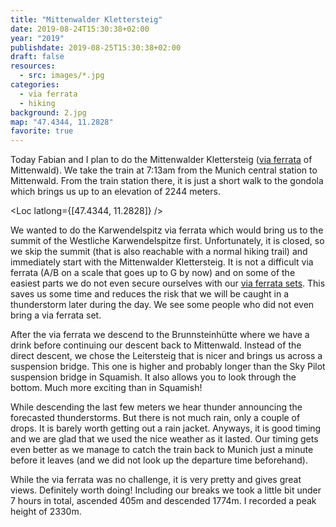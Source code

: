 ```yaml
---
title: "Mittenwalder Klettersteig"
date: 2019-08-24T15:30:38+02:00
year: "2019"
publishdate: 2019-08-25T15:30:38+02:00
draft: false
resources:
  - src: images/*.jpg
categories:
  - via ferrata
  - hiking
background: 2.jpg
map: "47.4344, 11.2828"
favorite: true
---
```


Today Fabian and I plan to do the Mittenwalder Klettersteig ([via
ferrata](https://en.wikipedia.org/wiki/Via_ferrata) of Mittenwald). We take the
train at 7:13am from the Munich central station to Mittenwald. From the train
station there, it is just a short walk to the gondola which brings us up to an
elevation of 2244 meters.

<Loc latlong={[47.4344, 11.2828]} />

We wanted to do the Karwendelspitz via ferrata which would bring us to the
summit of the Westliche Karwendelspitze first. Unfortunately, it is closed, so
we skip the summit (that is also reachable with a normal hiking trail) and
immediately start with the Mittenwalder Klettersteig. It is not a difficult via
ferrata (A/B on a scale that goes up to G by now) and on some of the easiest
parts we do not even secure ourselves with our [via ferrata
sets](https://en.wikipedia.org/wiki/Via_ferrata#Via_ferrata_set). This saves us
some time and reduces the risk that we will be caught in a thunderstorm later
during the day. We see some people who did not even bring a via ferrata set.

<Rimg src="1.jpg" alt="View of Mittenwald" />

<Rimg src="2.jpg" alt="Fabian crossing a wooden bridge" />

<Gallery>
  <Rimg src="3.jpg" alt="View" />
  <Rimg
    src="4.jpg"
    caption="Much of the via ferrata follows the German-Austrian border as indicated by the pole with the Ö."
  />
  <Rimg src="5.jpg" alt="View" />
  <Rimg src="6.jpg" alt="View" />
  <Rimg src="7.jpg" caption="Descending some ladders" />
  <Rimg src="8.jpg" alt="View" />
  <Rimg src="9.jpg" caption="Traversing on wood planks" />
  <Rimg src="10.jpg" alt="Traversing on wood planks" />
</Gallery>

<Rimg src="11.jpg" alt="View" />

<Gallery large="true">
  <Rimg
    src="12.jpg"
    caption="I do not know who would take a bicycle up here, but if you do, be aware that you are not allowed to ride it."
  />
  <Rimg src="13.jpg" caption="This shows where we came from" />
</Gallery>

<Gallery>
  <Rimg src="14.jpg" alt="View" />
  <Rimg src="15.jpg" alt="View" />
  <Rimg src="16.jpg" alt="View" />
  <Rimg src="17.jpg" caption="Last summit" />
  <Rimg src="18.jpg" alt="The via ferrata" />
  <Rimg
    src="19.jpg"
    alt="The view from our lunch break spot on the Kirchlspitze"
  />
  <Rimg
    src="20.jpg"
    caption="A little bit of a “traffic jam” on the final part"
  />
  <Rimg
    src="21.jpg"
    caption="The Pleisenspitze which we have been on in the winter already"
  />
  <Rimg
    src="22.jpg"
    caption="Here the via ferrata ends, and people left some messages laid out with stones"
  />
</Gallery>

After the via ferrata we descend to the Brunnsteinhütte where we have a drink
before continuing our descent back to Mittenwald. Instead of the direct descent,
we chose the Leitersteig that is nicer and brings us across a suspension bridge.
This one is higher and probably longer than the Sky Pilot suspension bridge in
Squamish. It also allows you to look through the bottom. Much more exciting than
in Squamish!

<Gallery large="true">
  <Rimg src="23.jpg" caption="The suspension bridge" />
  <Rimg src="24.jpg" alt="Suspension bridge" />
</Gallery>

While descending the last few meters we hear thunder announcing the forecasted
thunderstorms. But there is not much rain, only a couple of drops. It is barely
worth getting out a rain jacket. Anyways, it is good timing and we are glad that
we used the nice weather as it lasted. Our timing gets even better as we manage
to catch the train back to Munich just a minute before it leaves (and we did not
look up the departure time beforehand).

While the via ferrata was no challenge, it is very pretty and gives great views.
Definitely worth doing! Including our breaks we took a little bit under 7 hours
in total, ascended 405m and descended 1774m. I recorded a peak height of 2330m.
